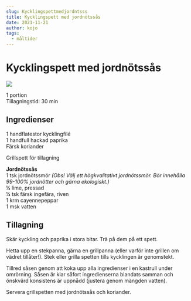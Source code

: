 ```yaml
---
slug: Kycklingspettmedjordntsss
title: Kycklingspett med jordnötssås
date: 2021-11-21
author: kojo
tags:
  - måltider
---
```


# Kycklingspett med jordnötssås

![](../images/04913519-9e87-43f9-af86-59caad6b3c25.png)



1 portion<br/>
Tillagningstid: 30 min

 ## Ingredienser

1 handflatestor kycklingfilé<br/>
1 handfull hackad paprika <br/>
Färsk koriander

Grillspett för tillagning

<strong>Jordnötssås</strong><br/>
1 tsk jordnötssmör <em>(Obs! Välj ett högkvalitativt jordnötssmör. Bör innehålla 99-100% jordnötter och gärna ekologiskt.)</em><br/>
1⁄4 lime, pressad<br/>
1⁄4 tsk färsk ingefära, riven<br/>
1 krm cayennepeppar<br/>
1 msk vatten 

 ## Tillagning

Skär kyckling och paprika i stora bitar. Trä på dem på ett spett. 

Hetta upp en stekpanna, gärna en grillpanna (eller varför inte grillen om vädret tillåter!). Stek eller grilla spetten tills kycklingen är genomstekt. 

Tillred såsen genom att koka upp alla ingredienser i en kastrull under omrörning. Såsen är klar såfort ingredienserna blandats samman och önskvärd konsistens är uppnådd (justera genom mängden vatten).

Servera grillspetten med jordnötssås och koriander.
